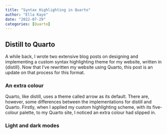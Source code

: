 ```yaml
---
title: "Syntax Highlighting in Quarto"
author: "Ella Kaye"
date: "2022-07-29"
categories: [Quarto]
---
```


## Distill to Quarto

A while back, I wrote two extensive blog posts on designing and implementing a custom syntax highlighting theme for my website, written in {distill}. Now that I've rewritten my website using Quarto, this post is an update on that process for this format.

### An extra colour

Quarto, like distill, uses a theme called arrow as its default. There are, however, some differences between the implementations for distill and Quarto. Firstly, when I applied my custom highlighting scheme, with its five-colour palette, to my Quarto site, I noticed an extra colour had slipped in.



### Light and dark modes